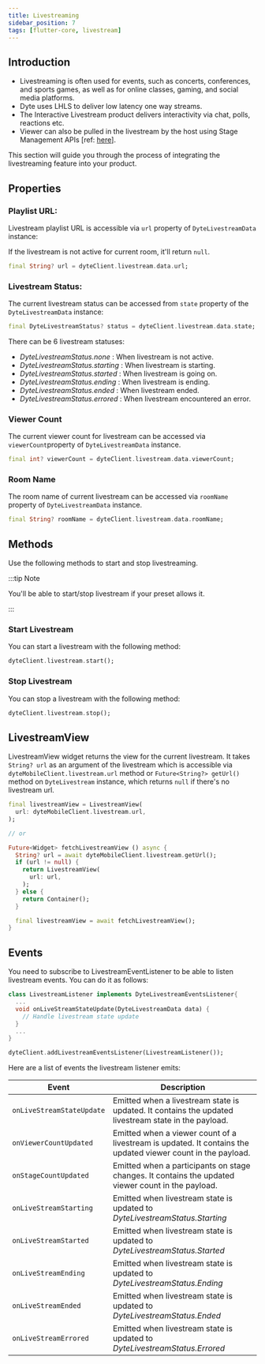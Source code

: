 ```yaml
---
title: Livestreaming
sidebar_position: 7
tags: [flutter-core, livestream]
---
```


## Introduction

- Livestreaming is often used for events, such as concerts, conferences, and sports games, as well as for online classes, gaming, and social media platforms.
- Dyte uses LHLS to deliver low latency one way streams.
- The Interactive Livestream product delivers interactivity via chat, polls, reactions etc.
- Viewer can also be pulled in the livestream by the host using Stage Management APIs [ref: [here](/flutter-core/stage-management)].

This section will guide you through the process of integrating the livestreaming feature into your product.

## Properties

### Playlist URL:

Livestream playlist URL is accessible via `url` property of `DyteLivestreamData` instance:

If the livestream is not active for current room, it'll return `null`.

```dart
final String? url = dyteClient.livestream.data.url;
```

### Livestream Status:

The current livestream status can be accessed from `state` property of the `DyteLivestreamData` instance:

```dart
final DyteLivestreamStatus? status = dyteClient.livestream.data.state;
```

There can be 6 livestream statuses:

- _DyteLivestreamStatus.none_ : When livestream is not active.
- _DyteLivestreamStatus.starting_ : When livestream is starting.
- _DyteLivestreamStatus.started_ : When livestream is going on.
- _DyteLivestreamStatus.ending_ : When livestream is ending.
- _DyteLivestreamStatus.ended_ : When livestream ended.
- _DyteLivestreamStatus.errored_ : When livestream encountered an error.

### Viewer Count

The current viewer count for livestream can be accessed via `viewerCount`property of `DyteLivestreamData` instance.

```dart
final int? viewerCount = dyteClient.livestream.data.viewerCount;
```

### Room Name

The room name of current livestream can be accessed via `roomName` property of `DyteLivestreamData` instance.

```dart
final String? roomName = dyteClient.livestream.data.roomName;
```

## Methods

Use the following methods to start and stop livestreaming.

:::tip Note

You'll be able to start/stop livestream if your preset allows it.

:::

### Start Livestream

You can start a livestream with the following method:

```dart
dyteClient.livestream.start();
```

### Stop Livestream

You can stop a livestream with the following method:

```dart
dyteClient.livestream.stop();
```

## LivestreamView

LivestreamView widget returns the view for the current livestream. It takes `String? url` as an argument of the livestream which is accessible via `dyteMobileClient.livestream.url` method or `Future<String?> getUrl()` method on `DyteLivestream` instance, which returns `null` if there's no livestream url.

```dart
final livestreamView = LivestreamView(
  url: dyteMobileClient.livestream.url,
);

// or

Future<Widget> fetchLivestreamView () async {
  String? url = await dyteMobileClient.livestream.getUrl();
  if (url != null) {
    return LivestreamView(
      url: url,
    );
  } else {
    return Container();
  }

  final livestreamView = await fetchLivestreamView();
}
```

## Events

You need to subscribe to LivestreamEventListener to be able to listen livestream events. You can do it as follows:

```dart
class LivestreamListener implements DyteLivestreamEventsListener{
  ...
  void onLiveStreamStateUpdate(DyteLivestreamData data) {
    // Handle livestream state update
  }
  ...
}

dyteClient.addLivestreamEventsListener(LivestreamListener());
```

Here are a list of events the livestream listener emits:

| **Event**                 | **Description**                                                                                              |
| ------------------------- | ------------------------------------------------------------------------------------------------------------ |
| `onLiveStreamStateUpdate` | Emitted when a livestream state is updated. It contains the updated livestream state in the payload.         |
| `onViewerCountUpdated`    | Emitted when a viewer count of a livestream is updated. It contains the updated viewer count in the payload. |
| `onStageCountUpdated`     | Emitted when a participants on stage changes. It contains the updated viewer count in the payload.           |
| `onLiveStreamStarting`    | Emitted when livestream state is updated to _DyteLivestreamStatus.Starting_                                  |
| `onLiveStreamStarted`     | Emitted when livestream state is updated to _DyteLivestreamStatus.Started_                                   |
| `onLiveStreamEnding`      | Emitted when livestream state is updated to _DyteLivestreamStatus.Ending_                                    |
| `onLiveStreamEnded`       | Emitted when livestream state is updated to _DyteLivestreamStatus.Ended_                                     |
| `onLiveStreamErrored`     | Emitted when livestream state is updated to _DyteLivestreamStatus.Errored_                                   |
